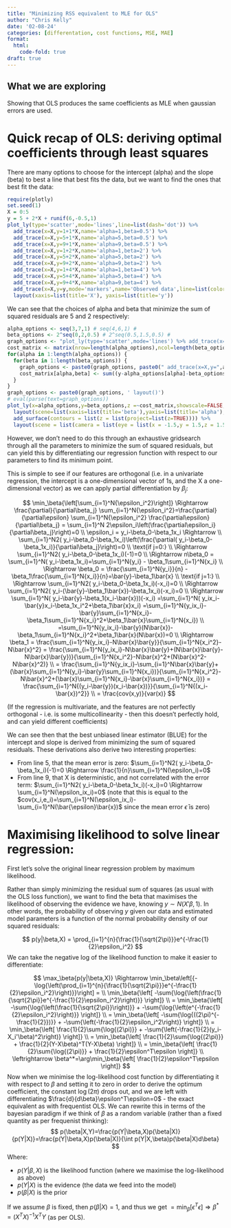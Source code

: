 ```yaml
---
title: "Minimizing RSS equivalent to MLE for OLS"
author: "Chris Kelly"
date: '02-08-24'
categories: [differentation, cost functions, MSE, MAE]
format:
  html:
    code-fold: true
draft: true
---
```


::: {.callout-tip}
## What we are exploring
Showing that OLS produces the same coefficients as MLE when gaussian errors are used.
:::

# Quick recap of OLS: deriving optimal coefficients through least squares

There are many options to choose for the intercept (alpha) and the slope (beta) to best a line that best fits the data, but we want to find the ones that best fit the data:

```r
require(plotly)
set.seed(1)
X = 0:5
y = 5 + 2*X + runif(6,-0.5,1)
plot_ly(type='scatter',mode='lines',line=list(dash='dot')) %>%
  add_trace(x=X,y=1+1*X,name='alpha=1,beta=0.5') %>%
  add_trace(x=X,y=5+1*X,name='alpha=5,beta=0.5') %>%
  add_trace(x=X,y=9+1*X,name='alpha=9,beta=0.5') %>%
  add_trace(x=X,y=1+2*X,name='alpha=1,beta=2') %>%
  add_trace(x=X,y=5+2*X,name='alpha=5,beta=2') %>%
  add_trace(x=X,y=9+2*X,name='alpha=9,beta=2') %>%
  add_trace(x=X,y=1+4*X,name='alpha=1,beta=4') %>%
  add_trace(x=X,y=5+4*X,name='alpha=5,beta=4') %>%
  add_trace(x=X,y=9+4*X,name='alpha=9,beta=4') %>%
  add_trace(x=X,y=y,mode='markers',name='Observed data',line=list(color='rgba(0,0,0,0)'),marker=list(size=10)) %>%
  layout(xaxis=list(title='X'), yaxis=list(title='y'))
```

We can see that the choices of alpha and beta that minimize the sum of squared residuals are 5 and 2 respectively:

```r
alpha_options <- seq(3,7,1) # seq(4,6,1) # 
beta_options <- 2^seq(0,2,0.5) # 2^seq(0.5,1.5,0.5) # 
graph_options <- "plot_ly(type='scatter',mode='lines') %>% add_trace(x=X,y=y,mode='markers',name='Observed data') %>% "
cost_matrix <- matrix(nrow=length(alpha_options),ncol=length(beta_options),dimnames = list(alpha_options, beta_options))
for(alpha in 1:length(alpha_options)) {
  for(beta in 1:length(beta_options)) {
    graph_options <- paste0(graph_options, paste0(" add_trace(x=X,y=",alpha_options[alpha],"+",beta_options[beta],"*X",",name='alpha=",alpha_options[alpha],",beta=",round(beta_options[beta],1),"') %>%  \n"))
    cost_matrix[alpha,beta] <- sum((y-alpha_options[alpha]-beta_options[beta]*X)^2)
  }
}
graph_options <- paste0(graph_options, ' layout()')
# eval(parse(text=graph_options))
plot_ly(x=alpha_options,y=beta_options,z =~cost_matrix,showscale=FALSE,reversescale=TRUE) %>% 
  layout(scene=list(xaxis=list(title='beta'),yaxis=list(title='alpha'),zaxis=list(title='RSS'))) %>% 
  add_surface(contours = list(z = list(project=list(z=TRUE)))) %>%
  layout(scene = list(camera = list(eye = list(x = -1.5,y = 1.5,z = 1.5))))
```

However, we don't need to do this through an exhaustive gridsearch through all the parameters to minimize the sum of squared residuals, but can yield this by differentiating our regression function with respect to our parameters to find its minimum point.

This is simple to see if our features are orthogonal (i.e. in a univariate regression, the intercept is a one-dimensional vector of 1s, and the X a one-dimensional vector) as we can apply partial differentiation by $\beta_j$:

$$
\min_\beta{\left[\sum_{i=1}^N{\epsilon_i^2}\right]}
\Rightarrow \frac{\partial}{\partial\beta_j} \sum_{i=1}^N{\epsilon_i^2}=\frac{\partial}{\partial\epsilon} \sum_{i=1}^N{\epsilon_i^2} \frac{\partial\epsilon}{\partial\beta_j} = \sum_{i=1}^N 2\epsilon_i\left(\frac{\partial\epsilon_i}{\partial\beta_j}\right)=0 \\
\epsilon_i = y_i-\beta_0-\beta_1x_i \Rightarrow \\
\sum_{i=1}^N2( y_i-\beta_0-\beta_1x_i)\left(\frac{\partial( y_i-\beta_0-\beta_1x_i)}{\partial\beta_j}\right)=0 \\
\text{if j=0:} \\ 
\Rightarrow \sum_{i=1}^N2( y_i-\beta_0-\beta_1x_i)(-1)=0 \\
\Rightarrow n\beta_0 = \sum_{i=1}^N( y_i-\beta_1x_i)=\sum_{i=1}^N{y_i} - \beta_1\sum_{i=1}^N{x_i} \\
\Rightarrow \beta_0 = \frac{\sum_{i=1}^N{y_i}}{n} - \beta_1\frac{\sum_{i=1}^N{x_i}}{n}=\bar{y}-\beta_1\bar{x} \\
\text{if j=1:} \\ 
\Rightarrow \sum_{i=1}^N2( y_i-\beta_0-\beta_1x_i)(-x_i)=0 \\
\Rightarrow \sum_{i=1}^N2( y_i-(\bar{y}-\beta_1\bar{x})-\beta_1x_i)(-x_i)=0 \\
\Rightarrow \sum_{i=1}^N( y_i-\bar{y}-\beta_1(x_i-\bar{x}))(-x_i)
=\sum_{i=1}^N( y_ix_i-\bar{y}x_i-\beta_1x_i^2+\beta_1\bar{x}x_i)
=\sum_{i=1}^N{y_ix_i}-\bar{y}\sum_{i=1}^N{x_i}-\beta_1\sum_{i=1}^N{x_i}^2+\beta_1\bar{x}\sum_{i=1}^N{x_i}) \\
=\sum_{i=1}^N{y_ix_i}-\bar{y}(N\bar{x})-\beta_1\sum_{i=1}^N{x_i}^2+\beta_1\bar{x}(N\bar{x})=0 \\
\Rightarrow \beta_1 = \frac{\sum_{i=1}^N{y_ix_i}-N\bar{x}\bar{y}}{\sum_{i=1}^N{x_i^2}-N\bar{x}^2}
= \frac{\sum_{i=1}^N{y_ix_i}-N\bar{x}\bar{y}+(N\bar{x}\bar{y}-N\bar{x}\bar{y})}{\sum_{i=1}^N{x_i^2}-N\bar{x}^2+(N\bar{x}^2-N\bar{x}^2)} \\
= \frac{\sum_{i=1}^N{y_ix_i}-\sum_{i=1}^N\bar{x}\bar{y}+(\bar{x}\sum_{i=1}^N{y_i}-\bar{y}\sum_{i=1}^N{x_i})}{\sum_{i=1}^N{x_i^2}-N\bar{x}^2+(\bar{x}\sum_{i=1}^N{x_i}-\bar{x}\sum_{i=1}^N{x_i})}
= \frac{\sum_{i=1}^N{(y_i-\bar{y})(x_i-\bar{x})}}{\sum_{i=1}^N{(x_i-\bar{x})^2}} \\
= \frac{cov(x,y)}{var(x)}
$$

(If the regression is multivariate, and the features are not perfectly orthogonal - i.e. is some multicollinearity - then this doesn't perfectly hold, and can yield different coefficients)

We can see then that the best unbiased linear estimator (BLUE) for the intercept and slope is derived from minimizing the sum of squared residuals. These derivations also derive two interesting properties:

* From line 5, that the mean error is zero: $\sum_{i=1}^N2( y_i-\beta_0-\beta_1x_i)(-1)=0 \Rightarrow \frac{1}{n}\sum_{i=1}^N(\epsilon_i)=0$
* From line 9, that X is deterministic, and not correlated with the error term: $\sum_{i=1}^N2( y_i-\beta_0-\beta_1x_i)(-x_i)=0 \Rightarrow \sum_{i=1}^N(\epsilon_ix_i)=0$ (note that this is equal to the $cov(x_i,e_i)=\sum_{i=1}^N(\epsilon_ix_i)-\sum_{i=1}^N(\bar{\epsilon}\bar{x})$ since the mean error $\bar{\epsilon}$ is zero)


# Maximising likelihood to solve linear regression:

First let's solve the original linear regression problem by maximum likelihood. 

Rather than simply minimizing the residual sum of squares (as usual with the OLS loss function), we want to find the beta that maximises the likelihood of observing the evidence we have, knowing $y \sim N(X'\beta,1)$.
In other words, the probability of observing $y$ given our data and estimated model parameters is a function of the normal probability density of our squared residuals:

$$
p(y|\beta,X) = \prod_{i=1}^{n}{\frac{1}{\sqrt{2\pi}}}e^{-\frac{1}{2}\epsilon_i^2}
$$
We can take the negative log of the likelihood function to make it easier to differentiate:

$$
\max_\beta{p(y|\beta,X)} \Rightarrow \min_\beta\left[{-\log{\left(\prod_{i=1}^{n}{\frac{1}{\sqrt{2\pi}}}e^{-\frac{1}{2}\epsilon_i^2}\right)}}\right] = \\
\min_\beta{\left[ -\sum{\log{\left(\frac{1}{\sqrt{2\pi}}e^{-\frac{1}{2}\epsilon_i^2}\right)}} \right]} \\
= \min_\beta{\left[ -\sum{\log{\left(\frac{1}{\sqrt{2\pi}}\right)}} + -\sum{\log{\left(e^{-\frac{1}{2}\epsilon_i^2}\right)}} \right]} \\
= \min_\beta{\left[ -\sum{\log{((2\pi)^{-\frac{1}{2}})}} + -\sum{\left(-\frac{1}{2}\epsilon_i^2\right)} \right]} \\
= \min_\beta{\left[ \frac{1}{2}\sum{\log{(2\pi)}} + -\sum{\left(-\frac{1}{2}(y_i-X_i'\beta)^2\right)} \right]} \\
= \min_\beta{\left[ \frac{1}{2}\sum{\log{(2\pi)}} + \frac{1}{2}(Y-X\beta)^T(Y-X\beta) \right]} \\
= \min_\beta{\left[ \frac{1}{2}\sum{\log{(2\pi)}} + \frac{1}{2}\epsilon^T\epsilon \right]} \\
\leftrightarrow \beta^*=\arg\min_\beta{\left[ \frac{1}{2}\epsilon^T\epsilon \right]}
$$
Now when we minimise the log-likelihood cost function by differentiating it with respect to $\beta$ and setting it to zero in order to derive the optimum coefficient, the constant $\log{(2\pi)}$ drops out, and we are left with differentiating $\frac{d}{d\beta}\epsilon^T\epsilon=0$ - the exact equivalent as with frequentist OLS.
We can rewrite this in terms of the bayesian paradigm if we think of $\beta$ as a random variable (rather than a fixed quantity as per frequenist thinking):
$$
p(\beta|X,Y)=\frac{p(Y|\beta,X)p(\beta|X)}{p(Y|X)}=\frac{p(Y|\beta,X)p(\beta|X)}{\int p(Y|X,\beta)p(\beta|X)d\beta}
$$
Where:

* $p(Y|\beta,X)$ is the likelihood function (where we maximise the log-likelihood as above)
* $p(Y|X)$ is the evidence (the data we feed into the model)
* $p(\beta|X)$ is the prior

If we assume $\beta$ is fixed, then $p(\beta|X)=1$, and thus we get $= \min_\beta{\left[\epsilon^T\epsilon \right]} \Rightarrow \beta^*=(X^TX)^{-1}X^TY$ (as per OLS).